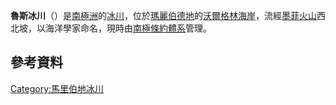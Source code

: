 {{coord|75|17|S|110|57|W|display=title}}

'''魯斯冰川'''（{{lang-en|Roos Glacier}}）是[[南極洲|南極洲]]的[[冰川|冰川]]，位於[[瑪麗伯德地|瑪麗伯德地]]的[[沃爾格林海岸|沃爾格林海岸]]，流經[[墨菲火山|墨菲火山]]西北坡，以海洋學家命名，現時由[[南極條約體系|南極條約體系]]管理。

==參考資料==
{{usgs-gazetteer}}

{{DEFAULTSORT:Roos Glacier}}
[[Category:馬里伯地冰川|Category:馬里伯地冰川]]


{{MarieByrdLand-geo-stub}}